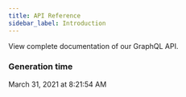 ```yaml
---
title: API Reference
sidebar_label: Introduction
---
```


View complete documentation of our GraphQL API.

### Generation time
[comment]: # (generated-date-time)
March 31, 2021 at 8:21:54 AM
